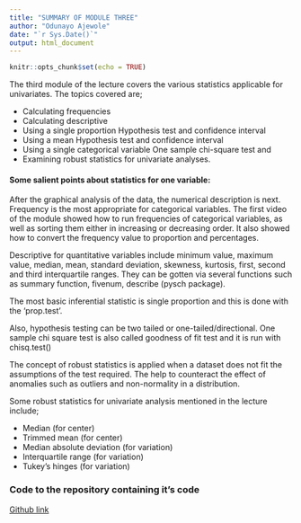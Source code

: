 ---
title: "SUMMARY OF MODULE THREE"
author: "Odunayo Ajewole"
date: "`r Sys.Date()`"
output: html_document
---

```{r setup, include=FALSE}
knitr::opts_chunk$set(echo = TRUE)
```


The third module of the lecture covers the various statistics applicable for univariates. The topics covered are;

-	Calculating frequencies
-	Calculating descriptive
-	Using a single proportion Hypothesis test and confidence interval
-	Using a mean Hypothesis test and confidence interval
-	Using a single categorical variable One sample chi-square test and
-	Examining robust statistics for univariate analyses.

#### Some salient points about statistics for one variable:

After the graphical analysis of the data, the numerical description is next. Frequency is the most appropriate for categorical variables. The first video of the module showed how to run frequencies of categorical variables, as well as sorting them either in increasing or decreasing order. It also showed how to convert the frequency value to proportion and percentages.

Descriptive for quantitative variables include minimum value, maximum value, median, mean, standard deviation, skewness, kurtosis, first, second and third interquartile ranges. They can be gotten via several functions such as summary function, fivenum, describe (pysch package).

The most basic inferential statistic is single proportion and this is done with the ‘prop.test’.

Also, hypothesis testing can be two tailed or one-tailed/directional.
One sample chi square test is also called goodness of fit test and it is run with chisq.test()

The concept of robust statistics is applied when a dataset does not fit the assumptions of the test required. The help to counteract the effect of anomalies such as outliers and non-normality in a distribution.

Some robust statistics for univariate analysis mentioned in the lecture include;

- Median (for center)
- Trimmed mean (for center)
- Median absolute deviation (for variation)
- Interquartile range (for variation)
- Tukey’s hinges (for variation)

### Code to the repository containing it's code
[Github link](https://github.com/OdunayoAjewole/Getting-Started/blob/main/03%20Statistics%20for%20one%20variable.R)